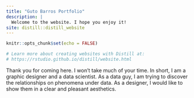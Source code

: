 ```yaml
---
title: "Guto Barros Portfolio"
description: |
  Welcome to the website. I hope you enjoy it!
site: distill::distill_website
---
```


```r
knitr::opts_chunk$set(echo = FALSE)

# Learn more about creating websites with Distill at:
# https://rstudio.github.io/distill/website.html

```

Thank you for coming here. I won't take much of your time. In short, I am a graphic designer and a data scientist. As a data guy, I am trying to discover the relationships on phenomena under data. As a designer, I would like to show them in a clear and pleasant aesthetics.
